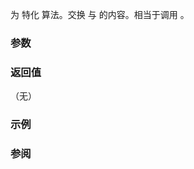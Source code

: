 {{cpp/title|swap{{small|(std::match_results)}}}}
{{cpp/regex/match_results/navbar}}
{{ddcl|header=regex|since=c++11|
template&lt; class BidirIt, class Alloc &gt;
void swap( match_results&lt;BidirIt,Alloc&gt;&amp; x1,
           match_results&lt;BidirIt,Alloc&gt;&amp; x2 ) noexcept;
}}

为 {{lc|std::match_results}} 特化 {{lc|std::swap}} 算法。交换 {{c|x1}} 与 {{c|x2}} 的内容。相当于调用 {{c|x1.swap(x2)}}。

===参数===
{{par begin}}
{{par|x1, x2|要交换内容的 {{tt|match_results}} 对象}}
{{par hreq}}
{{par req named|BidirIt|BidirectionalIterator}}
{{par req named|Alloc|Allocator}}
{{par end}}

===返回值===
（无）

===示例===
{{example}}

===参阅===
{{dsc begin}}
{{dsc inc|cpp/regex/match_results/dsc swap}}
{{dsc end}}

{{langlinks|de|en|es|fr|it|ja|pt|ru}}